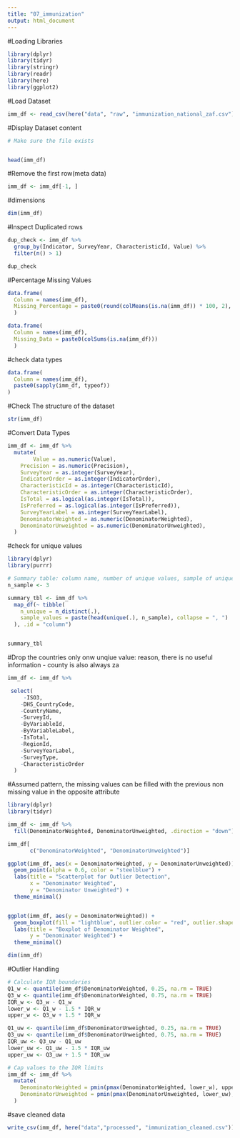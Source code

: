 ```yaml
---
title: "07_immunization"
output: html_document
---
```

#Loading Libraries
```r
library(dplyr)
library(tidyr)
library(stringr)
library(readr)
library(here)
library(ggplot2)

```
#Load Dataset

```r
imm_df <- read_csv(here("data", "raw", "immunization_national_zaf.csv"))
```

#Display Dataset content
```r
# Make sure the file exists


head(imm_df)
```

#Remove the first row(meta data)
```r
imm_df <- imm_df[-1, ]
```
#dimensions 
```r
dim(imm_df)
```
#Inspect Duplicated rows
```r
dup_check <- imm_df %>%
  group_by(Indicator, SurveyYear, CharacteristicId, Value) %>%
  filter(n() > 1)

dup_check

```

#Percentage Missing Values
```r

data.frame(
  Column = names(imm_df),
  Missing_Percentage = paste0(round(colMeans(is.na(imm_df)) * 100, 2), "%")
  )

```

```r
data.frame(
  Column = names(imm_df),
  Missing_Data = paste0(colSums(is.na(imm_df)))
  )
```

#check data types
```r
data.frame(
  Column = names(imm_df),
  paste0(sapply(imm_df, typeof))
)

```
#Check The structure of the dataset 
```r
str(imm_df)

```
#Convert Data Types
```r
imm_df <- imm_df %>%
  mutate(
        Value = as.numeric(Value),
    Precision = as.numeric(Precision),
    SurveyYear = as.integer(SurveyYear),
    IndicatorOrder = as.integer(IndicatorOrder),
    CharacteristicId = as.integer(CharacteristicId),
    CharacteristicOrder = as.integer(CharacteristicOrder),
    IsTotal = as.logical(as.integer(IsTotal)),
    IsPreferred = as.logical(as.integer(IsPreferred)),
    SurveyYearLabel = as.integer(SurveyYearLabel),
    DenominatorWeighted = as.numeric(DenominatorWeighted),
    DenominatorUnweighted = as.numeric(DenominatorUnweighted),
  )
```
#check for unique values
```r
library(dplyr)
library(purrr)

# Summary table: column name, number of unique values, sample of unique values
n_sample <- 3

summary_tbl <- imm_df %>%
  map_df(~ tibble(
    n_unique = n_distinct(.),
    sample_values = paste(head(unique(.), n_sample), collapse = ", ")
  ), .id = "column")


summary_tbl


```

#Drop the countries only onw unqiue value: reason, there is no useful information - county is also always za
```r
imm_df <- imm_df %>%

 select(
     -ISO3, 
    -DHS_CountryCode, 
    -CountryName, 
    -SurveyId,
    -ByVariableId, 
    -ByVariableLabel, 
    -IsTotal,
    -RegionId, 
    -SurveyYearLabel, 
    -SurveyType,
    -CharacteristicOrder
  )
```

#Assumed pattern, the missing values can be filled with the previous non missing value in the opposite attribute
```r


library(dplyr)
library(tidyr)

imm_df <- imm_df %>%
  fill(DenominatorWeighted, DenominatorUnweighted, .direction = "down")

imm_df[
       c("DenominatorWeighted", "DenominatorUnweighted")]

```

```r
ggplot(imm_df, aes(x = DenominatorWeighted, y = DenominatorUnweighted)) +
  geom_point(alpha = 0.6, color = "steelblue") +
  labs(title = "Scatterplot for Outlier Detection",
       x = "Denominator Weighted",
       y = "Denominator Unweighted") +
  theme_minimal()


ggplot(imm_df, aes(y = DenominatorWeighted)) +
  geom_boxplot(fill = "lightblue", outlier.color = "red", outlier.shape = 16) +
  labs(title = "Boxplot of Denominator Weighted",
       y = "Denominator Weighted") +
  theme_minimal()
```

```r
dim(imm_df)
```

#Outlier Handling
```r
# Calculate IQR boundaries
Q1_w <- quantile(imm_df$DenominatorWeighted, 0.25, na.rm = TRUE)
Q3_w <- quantile(imm_df$DenominatorWeighted, 0.75, na.rm = TRUE)
IQR_w <- Q3_w - Q1_w
lower_w <- Q1_w - 1.5 * IQR_w
upper_w <- Q3_w + 1.5 * IQR_w

Q1_uw <- quantile(imm_df$DenominatorUnweighted, 0.25, na.rm = TRUE)
Q3_uw <- quantile(imm_df$DenominatorUnweighted, 0.75, na.rm = TRUE)
IQR_uw <- Q3_uw - Q1_uw
lower_uw <- Q1_uw - 1.5 * IQR_uw
upper_uw <- Q3_uw + 1.5 * IQR_uw

# Cap values to the IQR limits
imm_df <- imm_df %>%
  mutate(
    DenominatorWeighted = pmin(pmax(DenominatorWeighted, lower_w), upper_w),
    DenominatorUnweighted = pmin(pmax(DenominatorUnweighted, lower_uw), upper_uw)
  )


```
#save cleaned data
```r
write_csv(imm_df, here("data","processed", "immunization_cleaned.csv"))
```